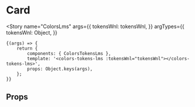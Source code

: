 
<Meta title="foundations/Tokens/ColorsLms" component={ColorsTokensLms} />

# Card

<Story
	name="ColorsLms"
	args={{
		tokensWnl: tokensWnl,
	}}
	argTypes={{
		tokensWnl: Object,
	}}
>
	{(args) => {
		return {
			components: { ColorsTokensLms },
			template: '<colors-tokens-lms :tokensWnl="tokensWnl"></colors-tokens-lms>',
			props: Object.keys(args),
		};
	}}
</Story>

## Props

<Props of={ColorsTokensLms} />
